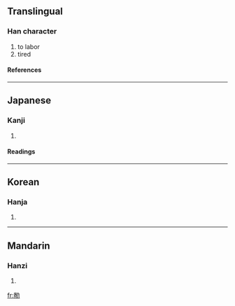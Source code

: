 ==Translingual==
===Han character===
{{Han char|rad=力|as=08|sn=10|four=|canj=火山大尸 (FUKS)}}
# to labor
# tired
====References====
{{Han ref|kx=0147.390|dkj=02366|dj=0333.040|hdz=10373.090|uh=52CC|ud=21196}}
----
==Japanese==
===Kanji===
{{ja-kanji|grade=|rs=力08}}
# {{defn|Japanese}} 
====Readings====
{{ja-readings|on=[[けん]] (ken), [[かん]] (kan), [[げん]] (gen)|kun=[[つとめる]] (tsutomeru), [[うむ]] (umu)}}
----
==Korean==
===Hanja===
{{ko-hanja|hangeul=권|rv=gwon|mr=kwŏn}}
# {{defn|Korean}}
----
==Mandarin==
===Hanzi===
{{cmn-hanzi|pin=[[juàn]] (juan4)|wg=chüan<sup>4</sup>}}
# {{defn|Mandarin}}

[[fr:勌]]
